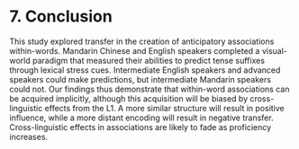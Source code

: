 # 7. Conclusion
This study explored transfer in the creation of anticipatory associations within-words.
Mandarin Chinese and English speakers completed a visual-world paradigm that measured their abilities to predict tense suffixes through lexical stress cues.
Intermediate English speakers and advanced speakers could make predictions, but intermediate Mandarin speakers could not. 
Our findings thus demonstrate that within-word associations can be acquired implicitly, although this acquisition will be biased by cross-linguistic effects from the L1.
A more similar structure will result in positive influence, while a more distant encoding will result in negative transfer.
Cross-linguistic effects in associations are likely to fade as proficiency increases.
